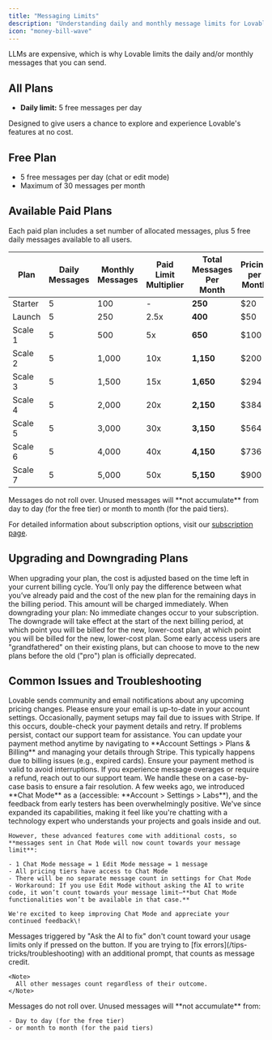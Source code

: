 ```yaml
---
title: "Messaging Limits"
description: "Understanding daily and monthly message limits for Lovable"
icon: "money-bill-wave"
---
```


LLMs are expensive, which is why Lovable limits the daily and/or monthly messages that you can send.

## All Plans

- **Daily limit:** 5 free messages per day

Designed to give users a chance to explore and experience Lovable's features at no cost.

## Free Plan

- 5 free messages per day (chat or edit mode)
- Maximum of 30 messages per month

## Available Paid Plans

Each paid plan includes a set number of allocated messages, plus 5 free daily messages available to all users.

| Plan    | Daily Messages | Monthly Messages | Paid Limit Multiplier | Total Messages Per Month | Pricing per Month |
| ------- | -------------- | ---------------- | --------------------- | ------------------------ | ----------------- |
| Starter | 5              | 100              | -                     | **250**                  | $20               |
| Launch  | 5              | 250              | 2.5x                  | **400**                  | $50               |
| Scale 1 | 5              | 500              | 5x                    | **650**                  | $100              |
| Scale 2 | 5              | 1,000            | 10x                   | **1,150**                | $200              |
| Scale 3 | 5              | 1,500            | 15x                   | **1,650**                | $294              |
| Scale 4 | 5              | 2,000            | 20x                   | **2,150**                | $384              |
| Scale 5 | 5              | 3,000            | 30x                   | **3,150**                | $564              |
| Scale 6 | 5              | 4,000            | 40x                   | **4,150**                | $736              |
| Scale 7 | 5              | 5,000            | 50x                   | **5,150**                | $900              |

<Note>
  Messages do not roll over. Unused messages will **not accumulate** from day to
  day (for the free tier) or month to month (for the paid tiers).
</Note>

For detailed information about subscription options, visit our [subscription page](https://lovable.dev/pricing).

## Upgrading and Downgrading Plans

<AccordionGroup>
  <Accordion title="Upgrading">
    When upgrading your plan, the cost is adjusted based on the time left in
    your current billing cycle. You’ll only pay the difference between what
    you’ve already paid and the cost of the new plan for the remaining days in
    the billing period. This amount will be charged immediately.
  </Accordion>
  <Accordion title="Downgrading">
    When downgrading your plan: No immediate changes occur to your subscription.
    The downgrade will take effect at the start of the next billing period, at
    which point you will be billed for the new, lower-cost plan, at which point
    you will be billed for the new, lower-cost plan.
  </Accordion>
  <Accordion title="Legacy Plans">
    Some early access users are "grandfathered" on their existing plans, but can
    choose to move to the new plans before the old ("pro") plan is officially
    deprecated.
  </Accordion>
</AccordionGroup>

## Common Issues and Troubleshooting

<AccordionGroup>
  <Accordion title="Pricing Changes or Charges">
    Lovable sends community and email notifications about any upcoming pricing changes. Please ensure your email is up-to-date in your account settings.
  </Accordion>
  <Accordion title="Errors During Payment Setup">
    Occasionally, payment setups may fail due to issues with Stripe. If this occurs, double-check your payment details and retry. If problems persist, contact our support team for assistance.
  </Accordion>
  <Accordion title="Change payment cards">
    You can update your payment method anytime by navigating to **Account Settings > Plans & Billing** and managing your details through Stripe.
  </Accordion>
  <Accordion title="Paid Users Losing Access">
    This typically happens due to billing issues (e.g., expired cards). Ensure your payment method is valid to avoid interruptions.
  </Accordion>
  <Accordion title="Resolving Overages or Refunds">
    If you experience message overages or require a refund, reach out to our support team. We handle these on a case-by-case basis to ensure a fair resolution.
  </Accordion>
  <Accordion title="'Chat Mode' credits consumption">
    A few weeks ago, we introduced **Chat Mode** as a  (accessible: **Account > Settings > Labs**), and the feedback from early testers has been overwhelmingly positive. We've since expanded its capabilities, making it feel like you're chatting with a technology expert who understands your projects and goals inside and out.

    However, these advanced features come with additional costs, so **messages sent in Chat Mode will now count towards your message limit**:

    - 1 Chat Mode message = 1 Edit Mode message = 1 message
    - All pricing tiers have access to Chat Mode
    - There will be no separate message count in settings for Chat Mode
    - Workaround: If you use Edit Mode without asking the AI to write code, it won’t count towards your message limit—**but Chat Mode functionalities won’t be available in that case.**

    We're excited to keep improving Chat Mode and appreciate your continued feedback\!

  </Accordion>
  <Accordion title="'Try to Fix' button counting as messages">
    Messages triggered by "Ask the AI to fix" don't count toward your usage limits only if pressed on the button. If you are trying to [fix errors](/tips-tricks/troubleshooting) with an additional prompt, that counts as message credit.

    <Note>
      All other messages count regardless of their outcome.
    </Note>

  </Accordion>
  <Accordion title="Messages roll over">
    Messages do not roll over. Unused messages will **not accumulate** from:

    - Day to day (for the free tier)
    - or month to month (for the paid tiers)

  </Accordion>
</AccordionGroup>
